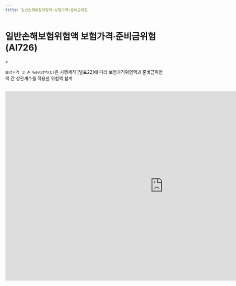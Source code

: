 ```yaml
---
title: 일반손해보험위험액-보험가격∙준비금위험
---
```

# 일반손해보험위험액 보험가격∙준비금위험 (AI726)

<Accordion multiple activeIndex={[]}>
<AccordionTab header="[작성 요령]">
> <OverlayDemo id ="432"/>

`보험가격 및 준비금위험액(C)`은 시행세칙 [별표22]에 따라 보험가격위험액과 준비금위험액 간 상관계수를 적용한 위험액 합계
 <CenterImg src ="/kics/table8.png" caption="<표8> 보험가격·준비금위험액의 단위별 상관계수"/>

</AccordionTab>
</Accordion>

<br/>

<iframe width="1000" height="600" frameBorder="0" scrolling="no"
src="https://onedrive.live.com/embed?resid=AB5F66CE0CF8D024%2116554&authkey=%21ACzRWZavyE-79hc&em=2
&AllowTyping=True
&wdAllowInteractivity=False&ActiveCell='4-1'!B10&Item='4-1'!A7:F244
&wdHideGridlines=True
&wdDownloadButton=False
&waccluster=PSG3">
</iframe>
